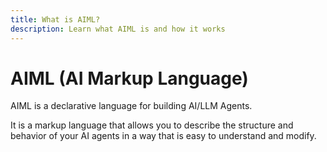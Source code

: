 ```yaml
---
title: What is AIML?
description: Learn what AIML is and how it works
---
```


# AIML (AI Markup Language)

AIML is a declarative language for building AI/LLM Agents.

It is a markup language that allows you to describe the structure and behavior of your AI agents in a way that is easy to understand and modify.

